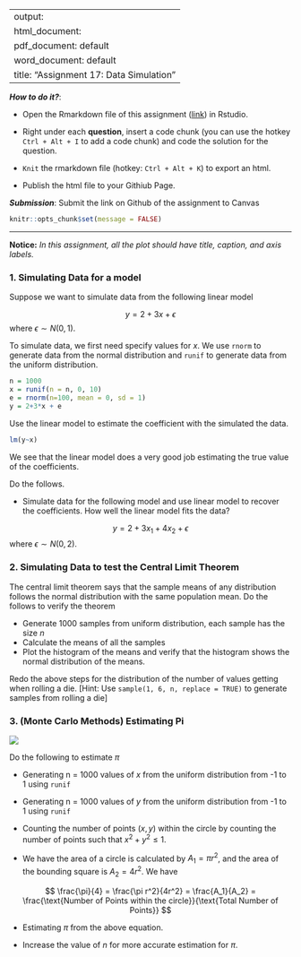 
---
output: 
  html_document:
  pdf_document: default
  word_document: default
title: "Assignment 17: Data Simulation"
---

***How to do it?***: 

- Open the Rmarkdown file of this assignment ([link](assignment17.Rmd)) in Rstudio. 

- Right under each **question**, insert  a code chunk (you can use the hotkey `Ctrl + Alt + I` to add a code chunk) and code the solution for the question. 

- `Knit` the rmarkdown file (hotkey: `Ctrl + Alt + K`) to export an html.  

-  Publish the html file to your Githiub Page. 

***Submission***: Submit the link on Github of the assignment to Canvas

```r
knitr::opts_chunk$set(message = FALSE)
```


-------

**Notice:** *In this assignment, all the plot should have title, caption, and axis labels. *

### 1. Simulating Data for a model

Suppose we want to simulate data from the following linear model

$$
y = 2 + 3 x + \epsilon
$$
where $\epsilon \sim N(0, 1)$. 

To simulate data, we first need specify values for $x$.  We use `rnorm` to generate data from the normal distribution and `runif` to generate data from the uniform distribution.

```r
n = 1000
x = runif(n = n, 0, 10)
e = rnorm(n=100, mean = 0, sd = 1)
y = 2+3*x + e
```
Use the linear model to estimate the coefficient with the simulated the data. 

```r
lm(y~x)
```

We see that the linear model does a very good job estimating the true value of the coefficients.

Do the follows.

- Simulate data for the following model and use linear model to recover the coefficients. How well the linear model fits the data?

$$
y = 2 + 3 x_1 + 4x_2 + \epsilon
$$
where $\epsilon \sim N(0, 2)$. 

### 2. Simulating Data to test the Central Limit Theorem

The central limit theorem says that the sample means of any distribution follows the normal distribution with the same population mean. Do the follows to verify the theorem

- Generate 1000 samples from uniform distribution, each sample has the size $n$
- Calculate the means of all the samples
- Plot the histogram of the means and verify that the histogram shows the normal distribution of the means. 

Redo the above steps for the distribution of the number of values getting when rolling a die. [Hint: Use `sample(1, 6, n, replace = TRUE)` to generate samples from rolling a die]

### 3. (Monte Carlo Methods) Estimating Pi

![](sim.png)

Do the following to estimate $\pi$

- Generating n = 1000 values of $x$ from the uniform distribution from -1 to 1 using `runif`

- Generating n = 1000 values of $y$ from the uniform distribution from -1 to 1 using `runif`

- Counting the number of points $(x,y)$ within the circle by counting the number of points such that $x^2 + y^2 \leq 1$. 

- We have the area of a circle is calculated by $A_1 = \pi r^2$, and the area of the bounding square is $A_2 = 4r^2$. We have

$$
\frac{\pi}{4} = \frac{\pi r^2}{4r^2} = \frac{A_1}{A_2} = \frac{\text{Number of Points within the circle}}{\text{Total Number of Points}}
$$


- Estimating $\pi$ from the above equation.

- Increase the value of $n$ for more accurate estimation for $\pi$.


